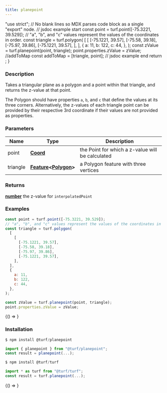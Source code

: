 ```yaml
---
title: planepoint
---
```



  "use strict";
  // No blank lines so MDX parses code block as a single "export" node.
  // jsdoc example start
  const point = turf.point([-75.3221, 39.529]);
  // "a", "b", and "c" values represent the values of the coordinates in order.
  const triangle = turf.polygon(
    [
      [
        [-75.1221, 39.57],
        [-75.58, 39.18],
        [-75.97, 39.86],
        [-75.1221, 39.57],
      ],
    ],
    {
      a: 11,
      b: 122,
      c: 44,
    },
  );
  const zValue = turf.planepoint(point, triangle);
  point.properties.zValue = zValue;
  //addToMap
  const addToMap = [triangle, point];
  // jsdoc example end
  return <ExampleMap addToMap={addToMap} />;
}

### Description

Takes a triangular plane as a polygon and a point within that triangle, and
returns the z-value at that point.

The Polygon should have properties `a`, `b`, and `c`
that define the values at its three corners. Alternatively, the z-values
of each triangle point can be provided by their respective 3rd coordinate
if their values are not provided as properties.

### Parameters

| Name     | Type                                                                                                                               | Description                                      |
| -------- | ---------------------------------------------------------------------------------------------------------------------------------- | ------------------------------------------------ |
| point    | **[Coord](https://tools.ietf.org/html/rfc7946#section-3.1.1)**                                                                     | the Point for which a z-value will be calculated |
| triangle | **[Feature](https://tools.ietf.org/html/rfc7946#section-3.2)&lt;[Polygon](https://tools.ietf.org/html/rfc7946#section-3.1.6)&gt;** | a Polygon feature with three vertices            |

### Returns

**[number](https://developer.mozilla.org/docs/Web/JavaScript/Reference/Global_Objects/Number)** the z-value for `interpolatedPoint`

### Examples

```javascript
const point = turf.point([-75.3221, 39.529]);
// "a", "b", and "c" values represent the values of the coordinates in order.
const triangle = turf.polygon(
  [
    [
      [-75.1221, 39.57],
      [-75.58, 39.18],
      [-75.97, 39.86],
      [-75.1221, 39.57],
    ],
  ],
  {
    a: 11,
    b: 122,
    c: 44,
  },
);

const zValue = turf.planepoint(point, triangle);
point.properties.zValue = zValue;
```

<BrowserOnly>{() => <Map0 />}</BrowserOnly>

### Installation

```javascript
$ npm install @turf/planepoint

import { planepoint } from "@turf/planepoint";
const result = planepoint(...);
```

```javascript
$ npm install @turf/turf

import * as turf from "@turf/turf";
const result = turf.planepoint(...);
```

<!-- Expose turf as global var for experimenting in the browser console -->

<BrowserOnly>{() => <WindowTurfGlobal turf={turf} />}</BrowserOnly>
